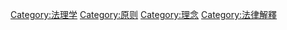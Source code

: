 {{catmore}}

[[Category:法理学|Category:法理学]]
[[Category:原则|Category:原则]]
[[Category:理念|Category:理念]]
[[Category:法律解釋|Category:法律解釋]]